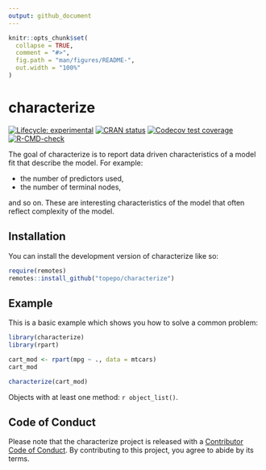 ```yaml
---
output: github_document
---
```


<!-- README.md is generated from README.Rmd. Please edit that file -->

```r
knitr::opts_chunk$set(
  collapse = TRUE,
  comment = "#>",
  fig.path = "man/figures/README-",
  out.width = "100%"
)
```

# characterize

<!-- badges: start -->
[![Lifecycle: experimental](https://img.shields.io/badge/lifecycle-experimental-orange.svg)](https://lifecycle.r-lib.org/articles/stages.html#experimental)
[![CRAN status](https://www.r-pkg.org/badges/version/characterize)](https://CRAN.R-project.org/package=characterize)
[![Codecov test coverage](https://codecov.io/gh/topepo/characterize/branch/main/graph/badge.svg)](https://app.codecov.io/gh/topepo/characterize?branch=main)
[![R-CMD-check](https://github.com/topepo/characterize/actions/workflows/R-CMD-check.yaml/badge.svg)](https://github.com/topepo/characterize/actions/workflows/R-CMD-check.yaml)
<!-- badges: end -->

The goal of characterize is to report data driven characteristics of a model fit that describe the model. For example:

* the number of predictors used, 
* the number of terminal nodes, 

and so on. These are interesting characteristics of the model that often reflect complexity of the model.

## Installation

You can install the development version of characterize like so:

``` r
require(remotes)
remotes::install_github("topepo/characterize")
```

## Example

This is a basic example which shows you how to solve a common problem:

```r
library(characterize)
library(rpart)

cart_mod <- rpart(mpg ~ ., data = mtcars)
cart_mod

characterize(cart_mod)
```

Objects with at least one method: `r object_list()`.

## Code of Conduct
  
Please note that the characterize project is released with a [Contributor Code of Conduct](https://contributor-covenant.org/version/2/0/CODE_OF_CONDUCT.html). By contributing to this project, you agree to abide by its terms.
